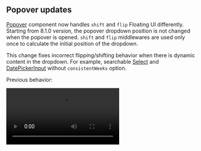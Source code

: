 

## Popover updates

[Popover](/core/popover) component now handles `shift` and `flip` Floating UI
differently. Starting from 8.1.0 version, the popover dropdown position is not
changed when the popover is opened. `shift` and `flip` middlewares are used only
once to calculate the initial position of the dropdown.

This change fixes incorrect flipping/shifting behavior when there is dynamic content
in the dropdown. For example, searchable [Select](/core/select) and [DatePickerInput](/dates/date-picker-input)
without `consistentWeeks` option.

Previous behavior:

<Video src="/assets/8-1-0-popover-previous-behavior.mp4" />

New behavior:

<Video src="/assets/8-1-0-popover-new-behavior.mp4" />


## use-long-press hook

New [use-long-press](/hooks/use-long-press) hook:

<Demo data={HooksDemos.useLongPressDemo} />

## use-form resetField handler

[use-form](/form/use-form) now has a `resetField` method that resets field value to its initial value:

```tsx
import { useForm } from '@mantine/form'

const form  = useForm({ initialValues: { name: 'John Doe' } });

form.resetField('name'); // resets name field to 'John Doe'
```

## TagsInput isDuplicate prop

You can now use `isDuplicate` prop in [TagsInput](/core/tags-input) component
to control how duplicates are detected. It is a function that receives two arguments:
tag value and current tags. The function must return `true` if the value is duplicate.

Example of using `isDuplicate` to allow using the same value with different casing:

<Demo data={TagsInputDemos.isDuplicate} />

## RangeSlider pushOnOverlap prop

[RangeSlider](/core/slider) component now supports `pushOnOverlap` prop that defines
whether the slider should push the overlapping thumb when the user drags it.

<Demo data={SliderDemos.pushOnOverlap} />

## Hooks types exports

`@mantine/hooks` package now exports all types used in hooks options and return values.
For example, you can now import [use-uncontrolled](/hooks/use-uncontrolled) types like this:

```tsx
import type { UseUncontrolledOptions, UseUncontrolledReturnValue } from '@mantine/hooks';
```

Types exported from the library:

```tsx
interface UseUncontrolledOptions<T> {
  /** Value for controlled state */
  value?: T;

  /** Initial value for uncontrolled state */
  defaultValue?: T;

  /** Final value for uncontrolled state when value and defaultValue are not provided */
  finalValue?: T;

  /** Controlled state onChange handler */
  onChange?: (value: T) => void;
}

type UseUncontrolledReturnValue<T> = [
  /** Current value */
  T,

  /** Handler to update the state, passes `value` and `payload` to `onChange` */
  (value: T, ...payload: any[]) => void,

  /** True if the state is controlled, false if uncontrolled */
  boolean,
];
```

## Documentation updates

- [use-debounced-callback](/hooks/use-debounced-callback) documentation was updated to include new `flush` and `flushOnUnmount` features
- Documentation about exported types was added to all applicable hooks

## Other changes

- All components now support `bdrs` style prop to set border radius.
- [Tooltip](/core/tooltip) now supports `autoContrast` prop.
- Handlers returned from [use-counter](/hooks/use-couter) are now memoized.
- Return value of [use-event-listener](/hooks/use-event-listener), [use-focus-within](/hooks/use-focus-within), [use-focus-trap](/hooks/use-focus-trap), [use-hover](/hooks/use-hover), [use-move](/hooks/use-move), [use-radial-move](/hooks/use-radial-move) changed (`React.RefObject` -> `React.RefCallback`), required to fix incorrect ref handling in several cases. For more information, see the issue on GitHub – [#7406](https://github.com/mantinedev/mantine/issues/7406).
- Deprecated `React.MutableRefObject` type was replaced with `React.RefObject` in all packages to better support React 19 types.
- `positionDependencies` prop is now deprecated in [Tooltip](/core//tooltip), [Popover](/core/popover) and other components based on Popover. The prop is no longer required and can be safely removed. `positionDependencies` prop will be removed in 9.0 release.
